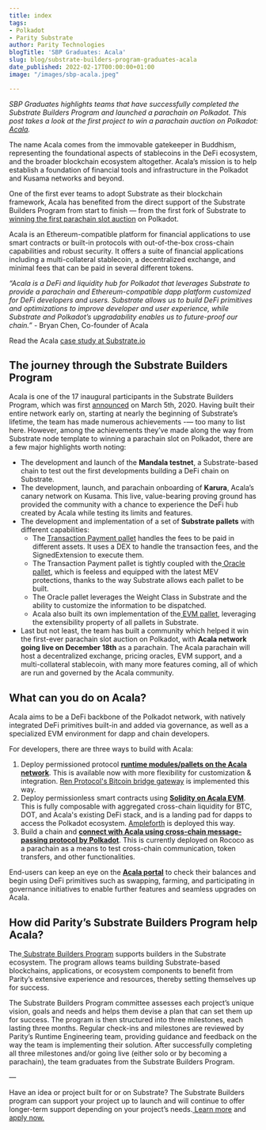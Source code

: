 ```yaml
---
title: index
tags:
- Polkadot
- Parity Substrate
author: Parity Technologies
blogTitle: 'SBP Graduates: Acala'
slug: blog/substrate-builders-program-graduates-acala
date_published: 2022-02-17T00:00:00+01:00
image: "/images/sbp-acala.jpeg"

---
```

_SBP Graduates highlights teams that have successfully completed the Substrate Builders Program and launched a parachain on Polkadot. This post takes a look at the first project to win a parachain auction on Polkadot:_ [_Acala_](https://acala.network/)_._

The name Acala comes from the immovable gatekeeper in Buddhism, representing the foundational aspects of stablecoins in the DeFi ecosystem, and the broader blockchain ecosystem altogether. Acala’s mission is to help establish a foundation of financial tools and infrastructure in the Polkadot and Kusama networks and beyond.

One of the first ever teams to adopt Substrate as their blockchain framework, Acala has benefited from the direct support of the Substrate Builders Program from start to finish — from the first fork of Substrate to [winning the first parachain slot auction](https://www.coindesk.com/tech/2021/11/18/acala-wins-first-polkadot-parachain-auction-with-13b-in-dot-committed/) on Polkadot.

Acala is an Ethereum-compatible platform for financial applications to use smart contracts or built-in protocols with out-of-the-box cross-chain capabilities and robust security. It offers a suite of financial applications including a multi-collateral stablecoin, a decentralized exchange, and minimal fees that can be paid in several different tokens.

_“Acala is a DeFi and liquidity hub for Polkadot that leverages Substrate to provide a parachain and Ethereum-compatible dapp platform customized for DeFi developers and users. Substrate allows us to build DeFi primitives and optimizations to improve developer and user experience, while Substrate and Polkadot’s upgradability enables us to future-proof our chain.” -_ Bryan Chen, Co-founder of Acala

Read the Acala [case study at Substrate.io](https://substrate.io/ecosystem/projects/case-studies/acala/)

## **The journey through the Substrate Builders Program**

Acala is one of the 17 inaugural participants in the Substrate Builders Program, which was first [announced](https://www.parity.io/blog/announcing-the-initial-participants-in-the-substrate-builders-program/) on March 5th, 2020. Having built their entire network early on, starting at nearly the beginning of Substrate’s lifetime, the team has made numerous achievements -— too many to list here. However, among the achievements they’ve made along the way from Substrate node template to winning a parachain slot on Polkadot, there are a few major highlights worth noting:

* The development and launch of the **Mandala testnet**, a Substrate-based chain to test out the first developments building a DeFi chain on Substrate.
* The development, launch, and parachain onboarding of **Karura**, Acala’s canary network on Kusama. This live, value-bearing proving ground has provided the community with a chance to experience the DeFi hub created by Acala while testing its limits and features.
* The development and implementation of a set of **Substrate pallets** with different capabilities:
  * The [Transaction Payment pallet](https://github.com/AcalaNetwork/Acala/blob/master/modules/transaction-payment/src/lib.rs) handles the fees to be paid in different assets. It uses a DEX to handle the transaction fees, and the SignedExtension to execute them.
  * The Transaction Payment pallet is tightly coupled with the[ Oracle pallet](https://github.com/open-web3-stack/open-runtime-module-library/blob/master/oracle/src/lib.rs), which is feeless and equipped with the latest MEV protections, thanks to the way Substrate allows each pallet to be built.
  * The Oracle pallet leverages the Weight Class in Substrate and the ability to customize the information to be dispatched.
  * Acala also built its own implementation of the[ EVM pallet](https://github.com/AcalaNetwork/Acala/blob/master/modules/evm/src/lib.rs), leveraging the extensibility property of all pallets in Substrate.
* Last but not least, the team has built a community which helped it win the first-ever parachain slot auction on Polkadot, with **Acala network going live on December 18th** as a parachain. The Acala parachain will host a decentralized exchange, pricing oracles, EVM support, and a multi-collateral stablecoin, with many more features coming, all of which are run and governed by the Acala community.

## **What can you do on Acala?**

Acala aims to be a DeFi backbone of the Polkadot network, with natively integrated DeFi primitives built-in and added via governance, as well as a specialized EVM environment for dapp and chain developers.

For developers, there are three ways to build with Acala:

1. Deploy permissioned protocol [**runtime modules/pallets on the Acala network**](https://wiki.acala.network/build/development-guide/deploy-ecosystem-modules). This is available now with more flexibility for customization & integration. [Ren Protocol's Bitcoin bridge gateway](https://medium.com/acalanetwork/bringing-btc-to-polkadot-acala-x-ren-e7959855d5aa) is implemented this way.
2. Deploy permissionless smart contracts using [**Solidity on Acala EVM**](https://wiki.acala.network/learn/acala-evm). This is fully composable with aggregated cross-chain liquidity for BTC, DOT, and Acala's existing DeFi stack, and is a landing pad for dapps to access the Polkadot ecosystem. [Ampleforth](https://medium.com/acalanetwork/ampleforth-a-defi-building-block-brings-rebasing-currency-and-elastic-finance-to-acala-and-fd1388e8e8fc) is deployed this way.
3. Build a chain and [**connect with Acala using cross-chain message-passing protocol by Polkadot**](https://wiki.acala.network/build/development-guide/composable-chains). This is currently deployed on Rococo as a parachain as a means to test cross-chain communication, token transfers, and other functionalities.

End-users can keep an eye on the [**Acala portal**](https://apps.acala.network/) to check their balances and begin using DeFi primitives such as swapping, farming, and participating in governance initiatives to enable further features and seamless upgrades on Acala.

## **How did Parity’s Substrate Builders Program help Acala?**

The[ Substrate Builders Program](https://www.substrate.io/builders-program/) supports builders in the Substrate ecosystem. The program allows teams building Substrate-based blockchains, applications, or ecosystem components to benefit from Parity’s extensive experience and resources, thereby setting themselves up for success.

The Substrate Builders Program committee assesses each project’s unique vision, goals and needs and helps them devise a plan that can set them up for success. The program is then structured into three milestones, each lasting three months. Regular check-ins and milestones are reviewed by Parity’s Runtime Engineering team, providing guidance and feedback on the way the team is implementing their solution. After successfully completing all three milestones and/or going live (either solo or by becoming a parachain), the team graduates from the Substrate Builders Program.

—

Have an idea or project built for or on Substrate? The Substrate Builders program can support your project up to launch and will continue to offer longer-term support depending on your project’s needs.[ Learn more](https://www.substrate.io/builders-program/) and[ apply now.](https://docs.google.com/forms/d/e/1FAIpQLSfEYJE3X0RQs3Kucqthe4D8zyUcV1yEvyIw98L2X9_78b4BVA/viewform)